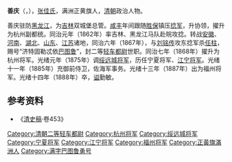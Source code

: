 '''善庆'''（{{Lang-mnc|ᡧᠠᠨᡴᡳᠩ|v=šanking}}，{{bd|？||1888年||catIdx=S}}），[[张佳氏|张佳氏]]，满洲正黄旗人，[[清朝|清朝]]政治人物。

善庆驻防[[黑龙江|黑龙江]]，为[[吉林|吉林]]双城堡总管。[[咸丰|咸丰]]年间跟随[[胜保|胜保]]镇压[[捻军|捻军]]，升协领，擢升为杭州副都统。同治元年（1862年）率吉林、黑龙江马队赴皖攻捻。转战[[安徽|安徽]]、[[河南|河南]]、[[湖北|湖北]]、[[山东|山东]]、[[江苏|江苏]]诸地，同治六年（1867年），与[[刘铭传|刘铭传]]攻东捻军杀[[任柱|任柱]]，赐号“济特固勒忒依[[巴图鲁|巴图鲁]]”，封二等[[轻车都尉|轻车都尉]]世职。同治七年（1868年）擢升为杭州将军。光绪元年（1875年）调[[绥远城将军|绥远城将军]]，历任宁夏将军、[[江宁将军|江宁将军]]。光绪十一年（1885年）充御前侍卫，佐海军事务。光绪十三年（1887年）出为福州将军。光绪十四年（1888年）卒，[[谥|谥]]勤敏。

==参考资料==
*《[[清史稿|清史稿]]·卷453》

[[Category:清朝二等轻车都尉|Category:清朝二等轻车都尉]]
[[Category:杭州将军|Category:杭州将军]]
[[Category:绥远城将军|Category:绥远城将军]]
[[Category:宁夏将军|Category:宁夏将军]]
[[Category:江宁将军|Category:江宁将军]]
[[Category:福州将军|Category:福州将军]]
[[Category:正黃旗滿洲人|Category:正黃旗滿洲人]]
[[Category:满字巴图鲁勇号|Category:满字巴图鲁勇号]]